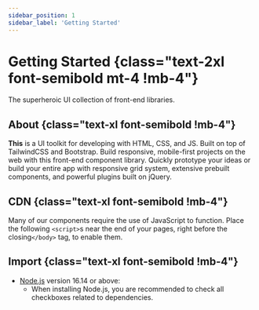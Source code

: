 ```yaml
---
sidebar_position: 1
sidebar_label: 'Getting Started'
---
```


# Getting Started {class="text-2xl font-semibold mt-4 !mb-4"}

The superheroic UI collection of front-end libraries.

## About {class="text-xl font-semibold !mb-4"}

**This** is a UI toolkit for developing with HTML, CSS, and JS. Built on top of TailwindCSS and Bootstrap.
Build responsive, mobile-first projects on the web with this front-end component library. Quickly
prototype your ideas or build your entire app with responsive grid system, extensive prebuilt components,
and powerful plugins built on jQuery.

## CDN {class="text-xl font-semibold !mb-4"}

Many of our components require the use of JavaScript to function.
Place the following `<script>`s near the end of your pages, right before the closing`</body>` tag, to enable them.

<GettingStartedCdn />

## Import {class="text-xl font-semibold !mb-4"}

- [Node.js](https://nodejs.org/en/download/) version 16.14 or above:
  - When installing Node.js, you are recommended to check all checkboxes related to dependencies.

<GettingStartedImport />
